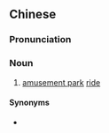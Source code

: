 {{also|机动游戏}}
==Chinese==
{{zh-forms|s=机动游戏|type=22}}

===Pronunciation===
{{zh-pron
|m=jīdòng yóuxì
|cat=n
}}

===Noun===
{{zh-noun}}

# [[amusement park]] [[ride]]

====Synonyms====
* {{zh-l|遊樂設施}}